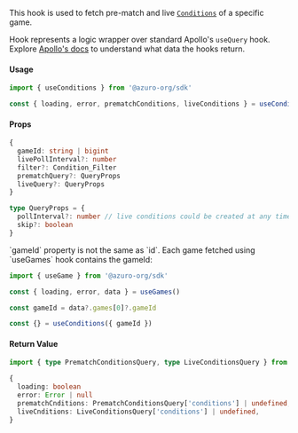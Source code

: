 
This hook is used to fetch pre-match and live [`Conditions`](/knowledge-hub/how-azuro-works/components/conditions) of a specific game.

Hook represents a logic wrapper over standard Apollo's `useQuery` hook. Explore [Apollo's docs](https://www.apollographql.com/docs/react/api/react/hooks#usequery) to understand what data the hooks return.

#### Usage

```ts
import { useConditions } from '@azuro-org/sdk'

const { loading, error, prematchConditions, liveConditions } = useConditions(props)
```

#### Props

```ts
{
  gameId: string | bigint
  livePollInterval?: number
  filter?: Condition_Filter
  prematchQuery?: QueryProps
  liveQuery?: QueryProps
}
```
```ts
type QueryProps = {
  pollInterval?: number // live conditions could be created at any time, and here, you can specify how frequently to check for new live conditions **measured in milliseconds**
  skip?: boolean
}
```

<Callout type="warning">
  `gameId` property is not the same as `id`. Each game fetched using `useGames` hook contains the gameId:

  ```ts
  import { useGame } from '@azuro-org/sdk'

  const { loading, error, data } = useGames()

  const gameId = data?.games[0]?.gameId

  const {} = useConditions({ gameId })
  ```
</Callout>

#### Return Value

```ts
import { type PrematchConditionsQuery, type LiveConditionsQuery } from '@azuro-org/toolkit'

{
  loading: boolean
  error: Error | null
  prematchCnditions: PrematchConditionsQuery['conditions'] | undefined,
  liveCnditions: LiveConditionsQuery['conditions'] | undefined,
}
```
